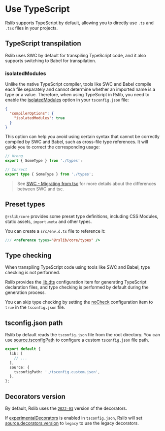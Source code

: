 # Use TypeScript

Rslib supports TypeScript by default, allowing you to directly use `.ts` and `.tsx` files in your projects.

## TypeScript transpilation

Rslib uses SWC by default for transpiling TypeScript code, and it also supports switching to Babel for transpilation.

### isolatedModules

Unlike the native TypeScript compiler, tools like SWC and Babel compile each file separately and cannot determine whether an imported name is a type or a value. Therefore, when using TypeScript in Rslib, you need to enable the [isolatedModules](https://typescriptlang.org/tsconfig/#isolatedModules) option in your `tsconfig.json` file:

```json title="tsconfig.json"
{
  "compilerOptions": {
    "isolatedModules": true
  }
}
```

This option can help you avoid using certain syntax that cannot be correctly compiled by SWC and Babel, such as cross-file type references. It will guide you to correct the corresponding usage:

```ts
// Wrong
export { SomeType } from './types';

// Correct
export type { SomeType } from './types';
```

> See [SWC - Migrating from tsc](https://swc.rs/docs/migrating-from-tsc) for more details about the differences between SWC and tsc.

## Preset types

`@rslib/core` provides some preset type definitions, including CSS Modules, static assets, `import.meta` and other types.

You can create a `src/env.d.ts` file to reference it:

```ts title="src/env.d.ts"
/// <reference types="@rslib/core/types" />
```

## Type checking

When transpiling TypeScript code using tools like SWC and Babel, type checking is not performed.

Rslib provides the [lib.dts](/config/lib/dts) configuration item for generating TypeScript declaration files, and type checking is performed by default during the generation process.

You can skip type checking by setting the [noCheck](https://www.typescriptlang.org/tsconfig/#noCheck) configuration item to `true` in the `tsconfig.json` file.

## tsconfig.json path

Rslib by default reads the `tsconfig.json` file from the root directory. You can use [source.tsconfigPath](/config/rsbuild/source#sourcetsconfigpath) to configure a custom `tsconfig.json` file path.

```ts title="rslib.config.ts"
export default {
  lib: [
    // ...
  ],
  source: {
    tsconfigPath: './tsconfig.custom.json',
  },
};
```

## Decorators version

By default, Rslib uses the [`2022-03`](https://rsbuild.rs/config/source/decorators) version of the decorators.

If [experimentalDecorators](https://www.typescriptlang.org/tsconfig/#experimentalDecorators) is enabled in `tsconfig.json`, Rslib will set [source.decorators.version](/config/rsbuild/source#sourcedecorators) to `legacy` to use the legacy decorators.
